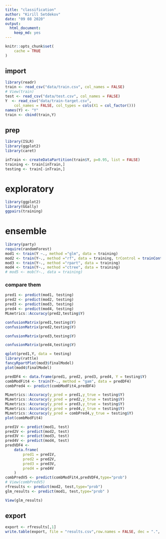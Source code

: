 ```yaml
---
title: "classification"
author: "Kirill Setdekov"
date: "09 08 2020"
output:
  html_document:
    keep_md: yes
---
```


```r
knitr::opts_chunk$set(
	cache = TRUE
)
```

## import
```r
library(readr)
train <- read_csv("data/train.csv", col_names = FALSE)
# View(train)
test <- read_csv("data/test.csv", col_names = FALSE)
Y  <- read_csv("data/train-target.csv", 
    col_names = FALSE, col_types = cols(X1 = col_factor()))
names(Y) <- "Y"
train <- cbind(train,Y)
```


## prep
```r
library(ISLR)
library(ggplot2)
library(caret)

inTrain <- createDataPartition(train$Y, p=0.95, list = FALSE)
training <- train[inTrain,]
testing <- train[-inTrain,]
```
# exploratory
```r
library(ggplot2)
library(GGally)
ggpairs(training)

```


# ensemble
```r
library(party)
require(randomForest)
mod1 <- train(Y ~., method ="glm", data = training)
mod2 <- train(Y~., method ="rf", data = training, trControl = trainControl(method = "cv"),number = 10)
mod3 <- train(Y~., method ="rpart", data = training)
mod4 <- train(Y~., method ="ctree", data = training)
# mod5 <- mob(Y~., data = training)
```

### compare them
```r
pred1 <- predict(mod1, testing)
pred2 <- predict(mod2, testing)
pred3 <- predict(mod3, testing)
pred4 <- predict(mod4, testing)
MLmetrics::Accuracy(pred2,testing$Y)

confusionMatrix(pred1,testing$Y)
confusionMatrix(pred2,testing$Y)

confusionMatrix(pred3,testing$Y)

confusionMatrix(pred4,testing$Y)

qplot(pred1,Y, data = testing)
library(rattle)
fancyRpartPlot(mod3$finalModel)
plot(mod4$finalModel)
```


```r
predDF4 <- data.frame(pred1, pred2, pred3, pred4, Y = testing$Y)
combModFit4 <- train(Y~., method = "gam", data = predDF4)
combPred4 <- predict(combModFit4,predDF4)
```

```r
MLmetrics::Accuracy(y_pred = pred1,y_true = testing$Y)
MLmetrics::Accuracy(y_pred = pred2,y_true = testing$Y)
MLmetrics::Accuracy(y_pred = pred3,y_true = testing$Y)
MLmetrics::Accuracy(y_pred = pred4,y_true = testing$Y)
MLmetrics::Accuracy(y_pred = combPred4,y_true = testing$Y)
plot(combModFit4)
```

```r
pred1V <- predict(mod1, test)
pred2V <- predict(mod2, test)
pred3V <- predict(mod3, test)
pred4V <- predict(mod4, test)
predVDF4 <-
    data.frame(
        pred1 = pred1V,
        pred2 = pred2V,
        pred3 = pred3V,
        pred4 = pred4V
    )
combPredV5 <- predict(combModFit4,predVDF4,type="prob")
# View(combPredV5)
rfresults <- predict(mod2, test,type="prob")
glm_results <- predict(mod1, test,type="prob" )

View(glm_results)

```

## export
```r
export <- rfresults[,1]
write.table(export, file = "results.csv",row.names = FALSE, dec = ".", sep = ",", col.names = F)
```

